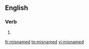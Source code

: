 ==English==

===Verb===
{{head|en}}

# {{en-past of|misname}}

[[fr:misnamed]]
[[te:misnamed]]
[[vi:misnamed]]